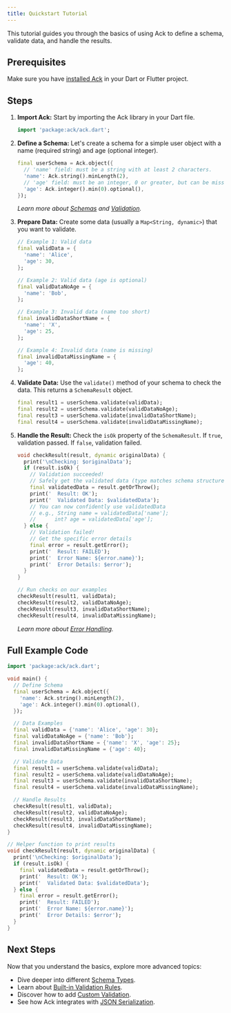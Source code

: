 ```yaml
---
title: Quickstart Tutorial
---
```


This tutorial guides you through the basics of using Ack to define a schema, validate data, and handle the results.

## Prerequisites

Make sure you have [installed Ack](./installation.mdx) in your Dart or Flutter project.

## Steps

1.  **Import Ack:**
    Start by importing the Ack library in your Dart file.

    ```dart
    import 'package:ack/ack.dart';
    ```

2.  **Define a Schema:**
    Let's create a schema for a simple user object with a name (required string) and age (optional integer).

    ```dart
    final userSchema = Ack.object({
      // 'name' field: must be a string with at least 2 characters.
      'name': Ack.string().minLength(2),
      // 'age' field: must be an integer, 0 or greater, but can be missing (optional).
      'age': Ack.integer().min(0).optional(),
    });
    ```
    
    *Learn more about [Schemas](../core-concepts/schemas.mdx) and [Validation](../core-concepts/validation.mdx).* 

3.  **Prepare Data:**
    Create some data (usually a `Map<String, dynamic>`) that you want to validate.

    ```dart
    // Example 1: Valid data
    final validData = {
      'name': 'Alice',
      'age': 30,
    };
    
    // Example 2: Valid data (age is optional)
    final validDataNoAge = {
      'name': 'Bob',
    };
    
    // Example 3: Invalid data (name too short)
    final invalidDataShortName = {
      'name': 'X',
      'age': 25,
    };
    
    // Example 4: Invalid data (name is missing)
    final invalidDataMissingName = {
      'age': 40,
    };
    ```

4.  **Validate Data:**
    Use the `validate()` method of your schema to check the data. This returns a `SchemaResult` object.

    ```dart
    final result1 = userSchema.validate(validData);
    final result2 = userSchema.validate(validDataNoAge);
    final result3 = userSchema.validate(invalidDataShortName);
    final result4 = userSchema.validate(invalidDataMissingName);
    ```

5.  **Handle the Result:**
    Check the `isOk` property of the `SchemaResult`. If `true`, validation passed. If `false`, validation failed.

    ```dart
    void checkResult(result, dynamic originalData) {
      print('\nChecking: $originalData');
      if (result.isOk) {
        // Validation succeeded!
        // Safely get the validated data (type matches schema structure)
        final validatedData = result.getOrThrow();
        print('  Result: OK');
        print('  Validated Data: $validatedData');
        // You can now confidently use validatedData
        // e.g., String name = validatedData['name'];
        //      int? age = validatedData['age'];
      } else {
        // Validation failed!
        // Get the specific error details
        final error = result.getError();
        print('  Result: FAILED');
        print('  Error Name: ${error.name}');
        print('  Error Details: $error');
      }
    }
    
    // Run checks on our examples
    checkResult(result1, validData);
    checkResult(result2, validDataNoAge);
    checkResult(result3, invalidDataShortName);
    checkResult(result4, invalidDataMissingName);
    ```
    
    *Learn more about [Error Handling](../core-concepts/error-handling.mdx).* 

## Full Example Code

```dart
import 'package:ack/ack.dart';

void main() {
  // Define Schema
  final userSchema = Ack.object({
    'name': Ack.string().minLength(2),
    'age': Ack.integer().min(0).optional(),
  });

  // Data Examples
  final validData = {'name': 'Alice', 'age': 30};
  final validDataNoAge = {'name': 'Bob'};
  final invalidDataShortName = {'name': 'X', 'age': 25};
  final invalidDataMissingName = {'age': 40};

  // Validate Data
  final result1 = userSchema.validate(validData);
  final result2 = userSchema.validate(validDataNoAge);
  final result3 = userSchema.validate(invalidDataShortName);
  final result4 = userSchema.validate(invalidDataMissingName);

  // Handle Results
  checkResult(result1, validData);
  checkResult(result2, validDataNoAge);
  checkResult(result3, invalidDataShortName);
  checkResult(result4, invalidDataMissingName);
}

// Helper function to print results
void checkResult(result, dynamic originalData) {
  print('\nChecking: $originalData');
  if (result.isOk) {
    final validatedData = result.getOrThrow();
    print('  Result: OK');
    print('  Validated Data: $validatedData');
  } else {
    final error = result.getError();
    print('  Result: FAILED');
    print('  Error Name: ${error.name}');
    print('  Error Details: $error');
  }
}
```

## Next Steps

Now that you understand the basics, explore more advanced topics:

-   Dive deeper into different [Schema Types](../core-concepts/schemas.mdx).
-   Learn about [Built-in Validation Rules](../core-concepts/validation.mdx).
-   Discover how to add [Custom Validation](../guides/custom-validation.mdx).
-   See how Ack integrates with [JSON Serialization](../core-concepts/json-serialization.mdx). 